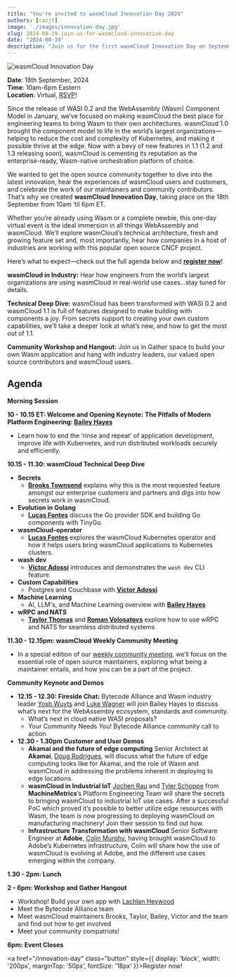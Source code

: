 ```yaml
---
title: "You're invited to wasmCloud Innovation Day 2024"
authors: [cazjt]
image: './images/innovation-day.jpg'
slug: 2024-08-19-join-us-for-wasmcloud-innovation-day
date: "2024-08-19"
description: "Join us for the first wasmCloud Innovation Day on September 18 for a day of demos and learning"
---
```


![wasmCloud Innovation Day](./images/innovation-day.jpg)

**Date**: 18th September, 2024  
**Time**: 10am-6pm Eastern  
**Location**: Virtual, [RSVP](https://wasmcloud.com/innovation-day)!

Since the release of WASI 0.2 and the WebAssembly (Wasm) Component Model in January, we’ve focused on making wasmCloud the best place for engineering teams to bring Wasm to their own architectures. wasmCloud 1.0 brought the component model to life in the world’s largest organizations—helping to reduce the cost and complexity of Kubernetes, and making it possible thrive at the edge. Now with a bevy of new features in 1.1 (1.2 and 1.3 releasing soon), wasmCloud is cementing its reputation as the enterprise-ready, Wasm-native orchestration platform of choice.

We wanted to get the open source community together to dive into the latest innovation, hear the experiences of wasmCloud users and customers, and celebrate the work of our maintainers and community contributors. That’s why we created **wasmCloud Innovation Day**, taking place on the 18th September from 10am ‘til 6pm ET.

Whether you’re already using Wasm or a complete newbie, this one-day virtual event is the ideal immersion in all things WebAssembly and wasmCloud. We’ll explore wasmCloud’s technical architecture, fresh and growing feature set and, most importantly, hear how companies in a host of industries are working with this popular open source CNCF project.

Here’s what to expect—check out the full agenda below and [**register now**](https://wasmcloud.com/innovation-day)!

**wasmCloud in Industry:** Hear how engineers from the world’s largest organizations are using wasmCloud in real-world use cases…stay tuned for details.

**Technical Deep Dive:** wasmCloud has been transformed with WASI 0.2 and wasmCloud 1.1 is full of features designed to make building with components a joy. From secrets support to creating your own custom capabilities, we’ll take a deeper look at what’s new, and how to get the most out of 1.1.

**Community Workshop and Hangout:** Join us in Gather space to build your own Wasm application and hang with industry leaders, our valued open source contributors and wasmCloud users.

## **Agenda**

**Morning Session**  

**10 - 10.15 ET: Welcome and Opening Keynote:** **The Pitfalls of Modern Platform Engineering: [Bailey Hayes](https://github.com/ricochet)**

- Learn how to end the ‘rinse and repeat’ of application development, improve life with Kubernetes, and run distributed workloads securely and efficiently.

**10.15 - 11.30: wasmCloud Technical Deep Dive**

- **Secrets**
    - [**Brooks Townsend**](https://github.com/brooksmtownsend) explains why this is the most requested feature amongst our enterprise customers and partners and digs into how secrets work in wasmCloud.
- **Evolution in Golang**
    - [**Lucas Fontes**](https://github.com/lxfontes) discuss the Go provider SDK and building Go components with TinyGo.
- **wasmCloud-operator**
    - [**Lucas Fontes**](https://github.com/lxfontes) explores the wasmCloud Kubernetes operator and how it helps users bring wasmCloud applications to Kubernetes clusters.
- **wash dev**
    - [**Victor Adossi**](https://github.com/vados-cosmonic) introduces and demonstrates the `wash dev` CLI feature.
- **Custom Capabilities**
    - Postgres and Couchbase with [**Victor Adossi**](https://github.com/vados-cosmonic)
- **Machine Learning**
    - AI, LLM's, and Machine Learning overview with [**Bailey Hayes**](https://github.com/ricochet)
- **wRPC and NATS**
    - [**Taylor Thomas**](https://github.com/thomastaylor312) and [**Roman Volosatovs**](https://github.com/rvolosatovs) explore how to use wRPC and NATS for seamless distributed systems

**11.30 - 12.15pm: wasmCloud Weekly Community Meeting**

- In a special edition of our [weekly community meeting](https://wasmcloud.com/community), we’ll focus on the essential role of open source maintainers, exploring what being a maintainer entails, and how you can be a part of the project.

**Community Keynote and Demos**

- **12.15 - 12.30: Fireside Chat:** Bytecode Alliance and Wasm industry leader [Yosh Wuyts](https://github.com/yoshuawuyts) and [Luke Wagner](https://github.com/lukewagner) will join Bailey Hayes to discuss what’s next for the WebAssembly ecosystem, standards and community.
    - What’s next in cloud native WASI proposals?
    - Your Community Needs You! Bytecode Alliance community call to action
- **12.30 - 1.30pm Customer and User Demos**
    - **Akamai and the future of edge computing**
    Senior Architect at **Akamai**, [Doug Rodrigues](https://github.com/djrodrigues), will discuss what the future of edge computing looks like for Akamai, and the role of Wasm and wasmCloud in addressing the problems inherent in deploying to edge locations.
    - **wasmCloud in Industrial IoT**
    [Jochen Rau](https://github.com/jocrau) and [Tyler Schoppe](https://github.com/tylerschoppe) from **MachineMetrics**’s Platform Engineering Team will share the secrets to bringing wasmCloud to industrial IoT use cases. After a successful PoC which proved it’s possible to better utilize edge resources with Wasm, the team is now progressing to deploying wasmCloud on manufacturing machinery! Join their session to find out how.
    - **Infrastructure Transformation with wasmCloud**
    Senior Software Engineer at **Adobe**, [Colin Murphy](https://github.com/cdmurph32), having brought wasmCloud to Adobe’s Kubernetes infrastructure, Colin will share how the use of wasmCloud is evolving at Adobe, and the different use cases emerging within the company.

**1.30 - 2pm: Lunch**

**2 - 6pm: Workshop and Gather Hangout**

- Workshop! Build your own app with [Lachlan Heywood](https://www.notion.so/cd7e2b68ae934af5a9edd419f5f57817?pvs=21)
- Meet the Bytecode Alliance team
- Meet wasmCloud maintainers Brooks, Taylor, Bailey, Victor and the team and find out how to get involved
- Meet your community compatriots!

**6pm: Event Closes**

<a href="/innovation-day" class="button" style={{ display: 'block', width: '200px', marginTop: '50px', fontSize: '18px' }}>Register now!</a>
